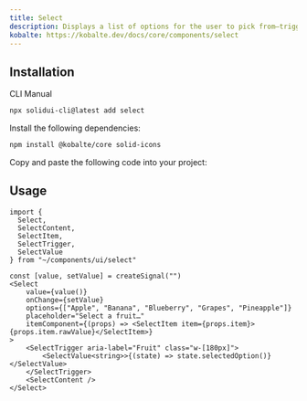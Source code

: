 ```yaml
---
title: Select
description: Displays a list of options for the user to pick from—triggered by a button.
kobalte: https://kobalte.dev/docs/core/components/select
---
```


<ComponentPreview name="select-demo" />

## Installation

<Tabs defaultValue="cli">

<TabsList>
  <TabsTrigger value="cli">CLI</TabsTrigger>
  <TabsTrigger value="manual">Manual</TabsTrigger>
</TabsList>

<TabsContent value="cli">

```bash
npx solidui-cli@latest add select
```

</TabsContent>

<TabsContent value="manual">
<Steps>

<Step>Install the following dependencies: </Step>

```bash
npm install @kobalte/core solid-icons
```

<Step>Copy and paste the following code into your project: </Step>

<ComponentSource name="select" />

</Steps>
</TabsContent>

</Tabs>

## Usage

```tsx
import {
  Select,
  SelectContent,
  SelectItem,
  SelectTrigger,
  SelectValue
} from "~/components/ui/select"
```

```tsx
const [value, setValue] = createSignal("")
<Select
    value={value()}
    onChange={setValue}
    options={["Apple", "Banana", "Blueberry", "Grapes", "Pineapple"]}
    placeholder="Select a fruit…"
    itemComponent={(props) => <SelectItem item={props.item}>{props.item.rawValue}</SelectItem>}
>
    <SelectTrigger aria-label="Fruit" class="w-[180px]">
        <SelectValue<string>>{(state) => state.selectedOption()}</SelectValue>
    </SelectTrigger>
    <SelectContent />
</Select>
```
